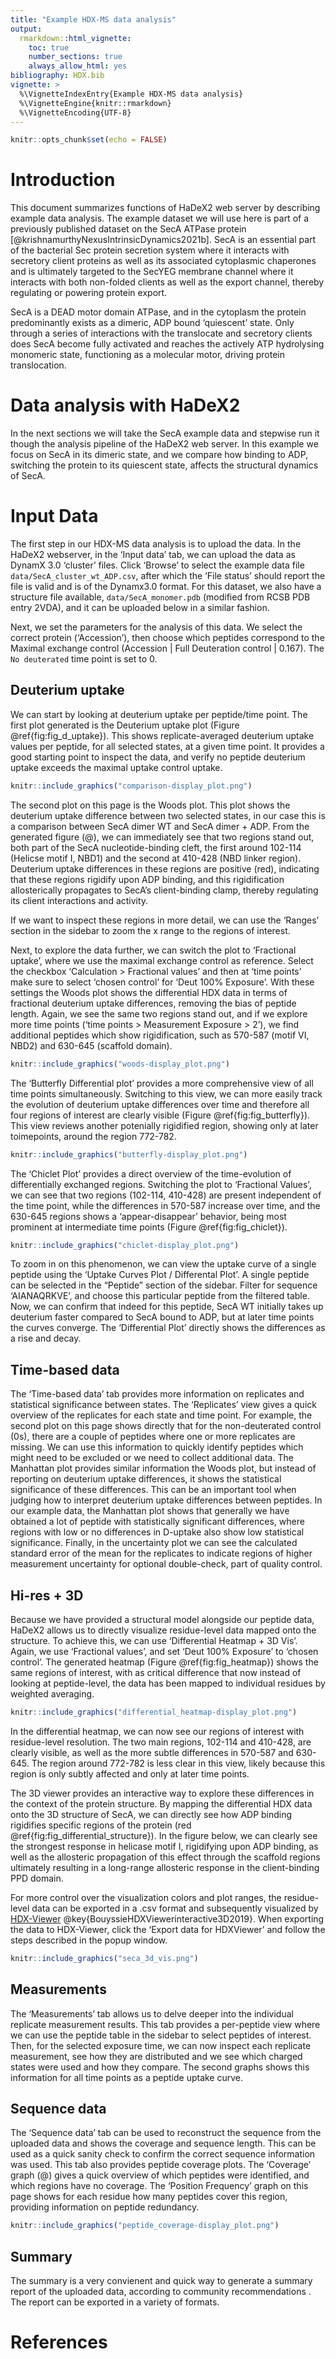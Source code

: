 ```yaml
---
title: "Example HDX-MS data analysis"
output: 
  rmarkdown::html_vignette:
    toc: true
    number_sections: true
    always_allow_html: yes
bibliography: HDX.bib
vignette: >
  %\VignetteIndexEntry{Example HDX-MS data analysis}
  %\VignetteEngine{knitr::rmarkdown}
  %\VignetteEncoding{UTF-8}
---
```

  
```r
knitr::opts_chunk$set(echo = FALSE)
```

# Introduction

This document summarizes functions of HaDeX2 web server by describing example data analysis. The example dataset we will use here is part of a previously published dataset on the SecA ATPase protein [@krishnamurthyNexusIntrinsicDynamics2021b]. SecA is an essential part of the bacterial Sec protein secretion system where it interacts with secretory client proteins as well as its associated cytoplasmic chaperones and is ultimately targeted to the SecYEG membrane channel where it interacts with both non-folded clients as well as the export channel, thereby regulating or powering protein export. 

SecA is a DEAD motor domain ATPase, and in the cytoplasm the protein predominantly exists as a dimeric, ADP bound 'quiescent' state. Only through a series of interactions with the translocate and secretory clients does SecA become fully activated and reaches the actively ATP hydrolysing monomeric state, functioning as a molecular motor, driving protein translocation. 

  
# Data analysis with HaDeX2

In the next sections we will take the SecA example data and stepwise run it though the analysis pipeline of the HaDeX2 web server. In this example we focus on SecA in its dimeric state, and we compare how binding to ADP, switching the protein to its quiescent state, affects the structural dynamics of SecA.

# Input Data

The first step in our HDX-MS data analysis is to upload the data. In the HaDeX2 webserver, in the 'Input data' tab, we can upload the data as DynamX 3.0 'cluster' files. Click 'Browse' to select the example data file `data/SecA_cluster_wt_ADP.csv`, after which the 'File status' should report the file is valid and is of the Dynamx3.0 format. 
For this dataset, we also have a structure file available, `data/SecA_monomer.pdb` (modified from RCSB PDB entry 2VDA), and it can be uploaded below in a similar fashion. 

Next, we set the parameters for the analysis of this data. We select the correct protein ('Accession'), then choose which peptides correspond to the Maximal exchange control (Accession | Full Deuteration control | 0.167). The `No deuterated` time point is set to 0.

<!-- ## Inspecting HDX peptides -->
## Deuterium uptake

We can start by looking at deuterium uptake per peptide/time point. The first plot generated is the Deuterium uptake plot (Figure \@ref{fig:fig_d_uptake}). This shows replicate-averaged deuterium uptake values per peptide, for all selected states, at a given time point. It provides a good starting point to inspect the data, and verify no peptide deuterium uptake exceeds the maximal uptake control uptake. 

```r
knitr::include_graphics("comparison-display_plot.png")
```

The second plot on this page is the Woods plot. This plot shows the deuterium uptake difference between two selected states, in our case this is a comparison between SecA dimer WT and SecA dimer + ADP. From the generated figure (@\ref{fig:fig_woods}), we can immediately see that two regions stand out, both part of the SecA nucleotide-binding cleft, the first around 102-114 (Helicse motif I, NBD1) and the second at 410-428 (NBD linker region). Deuterium uptake differences in these regions are positive (red), indicating that these regions rigidify upon ADP binding, and this rigidification allosterically propagates to SecA's client-binding clamp, thereby regulating its client interactions and activity. 

If we want to inspect these regions in more detail, we can use the 'Ranges' section in the sidebar to zoom the x range to the regions of interest. 

Next, to explore the data further, we can switch the plot to 'Fractional uptake', where we use the maximal exchange control as reference. Select the checkbox 'Calculation > Fractional values' and then at 'time points' make sure to select 'chosen control' for 'Deut 100% Exposure'. With these settings the Woods plot shows the differential HDX data in terms of fractional deuterium uptake differences, removing the bias of peptide length. Again, we see the same two regions stand out, and if we explore more time points ('time points > Measurement Exposure > 2'), we find additional peptides which show rigidification, such as 570-587 (motif VI, NBD2) and 630-645 (scaffold domain). 


```r
knitr::include_graphics("woods-display_plot.png")
```

The 'Butterfly Differential plot' provides a more comprehensive view of all time points simultaneously. Switching to this view, we can more easily track the evolution of deuterium uptake differences over time and therefore all four regions of interest are clearly visible (Figure \@ref{fig:fig_butterfly}). This view reviews another potenially rigidified region, showing only at later toimepoints, around the region 772-782.

```r
knitr::include_graphics("butterfly-display_plot.png")
```

The 'Chiclet Plot' provides a direct overview of the time-evolution of differentially exchanged regions. Switching the plot to 'Fractional Values', we can see that two regions (102-114, 410-428) are present independent of the time point, while the differences in 570-587 increase over time, and the 630-645 regions shows a 'appear-disappear' behavior, being most prominent at intermediate time points (Figure \@ref{fig:fig_chiclet}).

```r
knitr::include_graphics("chiclet-display_plot.png")
```

To zoom in on this phenomenon, we can view the uptake curve of a single peptide using the 'Uptake Curves Plot / Differental Plot'. A single peptide can be selected in the "Peptide" section of the sidebar. Filter for sequence 'AIANAQRKVE', and choose this particular peptide from the filtered table. Now, we can confirm that indeed for this peptide, SecA WT initially takes up deuterium faster compared to SecA bound to ADP, but at later time points the curves converge. The 'Differential Plot' directly shows the differences as a rise and decay. 

## Time-based data

The 'Time-based data' tab provides more information on replicates and statistical significance between states. The 'Replicates' view gives a quick overview of the replicates for each state and time point. For example, the second plot on this page shows directly that for the non-deuterated control (0s), there are a couple of peptides where one or more replicates are missing. We can use this information to quickly identify peptides which might need to be excluded or we need to collect additional data. The Manhattan plot provides similar information the Woods plot, but instead of reporting on deuterium uptake differences, it shows the statistical significance of these differences. This can be an important tool when judging how to interpret deuterium uptake differences between peptides. In our example data, the Manhattan plot shows that generally we have obtained a lot of peptide with statistically significant differences, where regions with low or no differences in D-uptake also show low statistical significance. Finally, in the uncertainty plot we can see the calculated standard error of the mean for the replicates to indicate regions of higher measurement uncertainty for optional double-check, part of quality control.

## Hi-res + 3D

Because we have provided a structural model alongside our peptide data, HaDeX2 allows us to directly visualize residue-level data mapped onto the structure. To achieve this, we can use 'Differential Heatmap + 3D Vis'. Again, we use 'Fractional values', and set 'Deut 100% Exposure' to 'chosen control'. The generated heatmap (Figure \@ref{fig:fig_heatmap}) shows the same regions of interest, with as critical difference that now instead of looking at peptide-level, the data has been mapped to individual residues by weighted averaging. 

```r
knitr::include_graphics("differential_heatmap-display_plot.png")
```

In the differential heatmap, we can now see our regions of interest with residue-level resolution. The two main regions, 102-114 and 410-428, are clearly visible, as well as the more subtle differences in 570-587 and 630-645. The region around 772-782 is less clear in this view, likely because this region is only subtly affected and only at later time points.

The 3D viewer provides an interactive way to explore these differences in the context of the protein structure. By mapping the differential HDX data onto the 3D structure of SecA, we can directly see how ADP binding rigidifies specific regions of the protein (red \@ref{fig:fig_differential_structure}). In the figure below, we can clearly see the strongest response in helicase motif I, rigidifying upon ADP binding, as well as the allosteric propagation of this effect through the scaffold regions ultimately resulting in a long-range allosteric response in the client-binding PPD domain. 

For more control over the visualization colors and plot ranges, the residue-level data can be exported in a .csv format and subsequently visualized by [HDX-Viewer](http://hdxviewer.ipbs.fr:8080/) @key{BouyssieHDXViewerinteractive3D2019}. When exporting the data to HDX-Viewer, click the 'Export data for HDXViewer' and follow the steps described in the popup window. 
```r
knitr::include_graphics("seca_3d_vis.png")
```

## Measurements

The 'Measurements' tab allows us to delve deeper into the individual replicate measurement results. This tab provides a per-peptide view where we can use the peptide table in the sidebar to select peptides of interest. Then, for the selected exposure time, we can now inspect each replicate measurement, see how they are distributed and we see which charged states were used and how they compare. The second graphs shows this information for all time points as a peptide uptake curve. 

## Sequence data

The 'Sequence data' tab can be used to reconstruct the sequence from the uploaded data and shows the coverage and sequence length. This can be used as a quick sanity check to confirm the correct sequence information was used. This tab also provides peptide coverage plots. The 'Coverage' graph (@\ref{fig:fig_coverage}) gives a quick overview of which peptides were identified, and which regions have no coverage. The 'Position Frequency' graph on this page shows for each residue how many peptides cover this region, providing information on peptide redundancy. 

```r
knitr::include_graphics("peptide_coverage-display_plot.png")
```

## Summary

The summary is a very convienent and quick way to generate a summary report of the uploaded data, according to community recommendations \key{massonRecommendationsReportingHydrogen2019}. The report can be exported in a variety of formats.

# References
